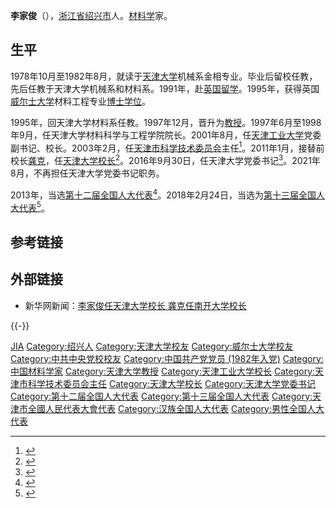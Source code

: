 {{infobox person/Wikidata|fetchwikidata=ALL}}
'''李家俊'''（{{bd|1955年|11月||catIdx=Li李}}），[[浙江省|浙江省]][[绍兴市|绍兴市]]人。[[材料学|材料学]]家。

== 生平 ==
1978年10月至1982年8月，就读于[[天津大学|天津大学]]机械系金相专业。毕业后留校任教，先后任教于天津大学机械系和材料系。1991年，赴[[英国|英国]][[留学|留学]]。1995年，获得英国[[威尔士大学|威尔士大学]]材料工程专业[[博士|博士]][[学位|学位]]。

1995年，回天津大学材料系任教。1997年12月，晋升为[[教授|教授]]。1997年6月至1998年9月，任天津大学材料科学与工程学院院长。2001年8月，任[[天津工业大学|天津工业大学]]党委副书记、校长。2003年2月，任[[天津市科学技术委员会|天津市科学技术委员会]]主任<ref name="李家俊—天津科技委">{{cite web |url=http://www.chinafm.org.cn/_contents/2005/01/13/29-237.shtml |title=天津市科委主任——李家俊教授 |publisher=中国功能材料网 |format=shtml |accessdate=2011年1月10日 |language=zh |deadurl=yes |archiveurl=https://web.archive.org/web/20100121162209/http://www.chinafm.org.cn/_contents/2005/01/13/29-237.shtml |archivedate=2010年1月21日 }}</ref>。2011年1月，接替前校长[[龚克|龚克]]，任[[天津大学|天津大学]][[校长|校长]]<ref name="李家俊—天津大学">{{cite web |url=http://www.tju.edu.cn/newscenter/headline/201101/t20110110_67079.htm |title=中共中央、国务院批准李家俊担任天津大学校长 |publisher=[[天津大学|天津大学]]新闻中心 |date=2011-01-10 |format=htm |accessdate=2011年1月10日 |language=zh |deadurl=yes |archiveurl=https://web.archive.org/web/20110113125234/http://www.tju.edu.cn/newscenter/headline/201101/t20110110_67079.htm |archivedate=2011年1月13日 }}</ref>。2016年9月30日，任天津大学党委书记<ref>{{cite web |url=http://news.enorth.com.cn/system/2016/09/30/031205263.shtml |language= |title=李家俊任天大党委书记 钟登华任天大校长 |publisher=天津北方网 |date=2016-09-30 |accessdate= |archive-date=2019-06-12 |archive-url=https://web.archive.org/web/20190612044215/http://news.enorth.com.cn/system/2016/09/30/031205263.shtml |dead-url=no }}</ref>。2021年8月，不再担任天津大学党委书记职务。

2013年，当选[[第十二届全国人大代表|第十二届全国人大代表]]<ref>{{cite news|title=全国人大代表信息-李家俊|url= http://210.82.31.1:8084/delegate/viewDelegate.action?dbid=2008120076|accessdate=2013-03-06|newspaper=全国人大网|archive-url=https://web.archive.org/web/20140726095943/http://www.npc.gov.cn/delegate/viewDelegate.action?dbid=2008120076|archive-date=2014-07-26|dead-url=yes}}</ref>。2018年2月24日，当选为[[第十三届全国人大代表|第十三届全国人大代表]]<ref>{{Cite web|title=（受权发布）中华人民共和国第十三届全国人民代表大会代表名单-中新网|url=http://www.chinanews.com/gn/2018/02-25/8453959.shtml|accessdate=2021-02-13|work=中新网|archive-date=2018-02-27|archive-url=https://web.archive.org/web/20180227031724/http://www.chinanews.com/gn/2018/02-25/8453959.shtml|dead-url=no}}</ref>。

==参考链接==
{{reflist}}

==外部链接==
* 新华网新闻：[http://news.xinhuanet.com/2011-01/11/c_12965706.htm 李家俊任天津大学校长 龚克任南开大学校长] {{Wayback|url=http://news.xinhuanet.com/2011-01/11/c_12965706.htm |date=20110820041206 }}

{{-}}
{{start box}}
{{s-ppo|cpc}}
{{s-before|[[刘建平_(1953年)|刘建平]]}}
{{s-title|中国共产党[[天津大学|天津大学]]委员会书记|2016年9月－2021年8月}}
{{s-after|[[杨贤金|杨贤金]]}}
{{s-gov|prc}}
{{s-before|[[陈超英|陈超英]]}}
{{s-title|[[天津市科学技术委员会|天津市科学技术委员会]]主任|2003年2月－2011年1月}}
{{s-after|[[赵海山|赵海山]]}}
{{s-edu}}
{{s-before|[[龚克|龚克]]}}
{{s-title|[[天津大学|天津大学]]校长|2011年1月－2016年9月}}
{{s-after|[[钟登华|钟登华]]}}
{{s-before|[[邱冠雄|邱冠雄]]}}
{{s-title|[[天津工业大学|天津工业大学]]校长|2001年8月－2003年2月}}
{{s-after|[[张宏伟_(1956年)|张宏伟]]}}
{{end box}}
{{天津大学}}

{{DEFAULTSORT:Li李}}
[[Category:李姓|JIA]]
[[Category:绍兴人|Category:绍兴人]]
[[Category:天津大学校友|Category:天津大学校友]]
[[Category:威尔士大学校友|Category:威尔士大学校友]]
[[Category:中共中央党校校友|Category:中共中央党校校友]]
[[Category:中国共产党党员_(1982年入党)|Category:中国共产党党员 (1982年入党)]]
[[Category:中国材料学家|Category:中国材料学家]]
[[Category:天津大学教授|Category:天津大学教授]]
[[Category:天津工业大学校长|Category:天津工业大学校长]]
[[Category:天津市科学技术委员会主任|Category:天津市科学技术委员会主任]]
[[Category:天津大学校长|Category:天津大学校长]]
[[Category:天津大学党委书记|Category:天津大学党委书记]]
[[Category:第十二届全国人大代表|Category:第十二届全国人大代表]]
[[Category:第十三届全国人大代表|Category:第十三届全国人大代表]]
[[Category:天津市全國人民代表大會代表|Category:天津市全國人民代表大會代表]]
[[Category:汉族全国人大代表|Category:汉族全国人大代表]]
[[Category:男性全国人大代表|Category:男性全国人大代表]]